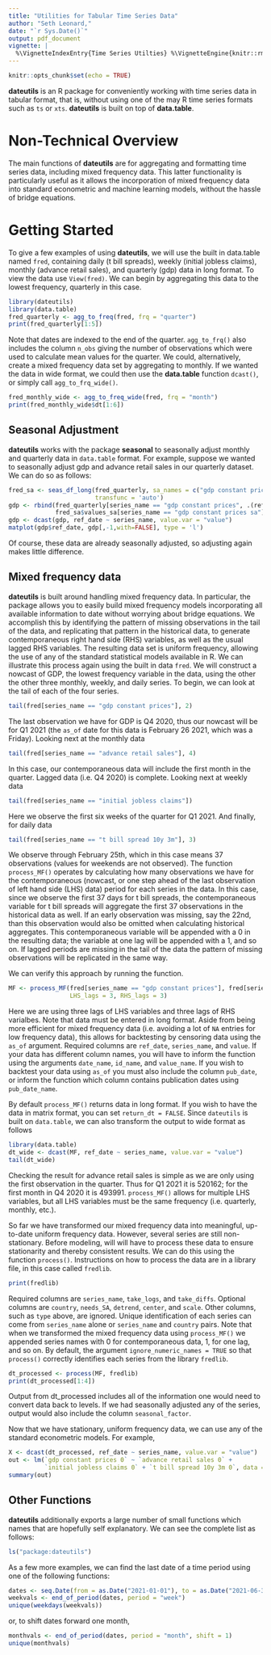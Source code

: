 ```yaml
---
title: "Utilities for Tabular Time Series Data"
author: "Seth Leonard,"
date: "`r Sys.Date()`"
output: pdf_document
vignette: |
  %\VignetteIndexEntry{Time Series Utilties} %\VignetteEngine{knitr::rmarkdown} \usepackage[utf8]{inputenc}
---
```



```r
knitr::opts_chunk$set(echo = TRUE)
```

**dateutils** is an R package for conveniently working with time series data in tabular format, that is, without using one of the may R time series formats such as `ts` or `xts`. **dateutils** is built on top of **data.table**.

# Non-Technical Overview

The main functions of **dateutils** are for aggregating and formatting time series data, including mixed frequency data. This latter functionality is particularly useful as it allows the incorporation of mixed frequency data into standard econometric and machine learning models, without the hassle of bridge equations.

# Getting Started

To give a few examples of using **dateutils**, we will use the built in data.table named `fred`, containing daily (t bill spreads), weekly (initial jobless claims), monthly (advance retail sales), and quarterly (gdp) data in long format. To view the data use `View(fred)`. We can begin by aggregating this data to the lowest frequency, quarterly in this case. 


```r
library(dateutils)
library(data.table)
fred_quarterly <- agg_to_freq(fred, frq = "quarter")
print(fred_quarterly[1:5])
```

Note that dates are indexed to the end of the quarter. `agg_to_frq()` also includes the column `n_obs` giving the number of observations which were used to calculate mean values for the quarter. We could, alternatively, create a mixed frequency data set by aggregating to monthly. If we wanted the data in wide format, we could then use the **data.table** function `dcast()`, or simply call `agg_to_frq_wide()`. 

```r
fred_monthly_wide <- agg_to_freq_wide(fred, frq = "month")
print(fred_monthly_wide$dt[1:6])
```

## Seasonal Adjustment

**dateutils** works with the package **seasonal** to seasonally adjust monthly and quarterly data in `data.table` format. For example, suppose we wanted to seasonally adjust gdp and advance retail sales in our quarterly dataset. We can do so as follows:

```r
fred_sa <- seas_df_long(fred_quarterly, sa_names = c("gdp constant prices", "advance retail sales"),
                        transfunc = 'auto')
gdp <- rbind(fred_quarterly[series_name == "gdp constant prices", .(ref_date, series_name, value)],
             fred_sa$values_sa[series_name == "gdp constant prices sa"])
gdp <- dcast(gdp, ref_date ~ series_name, value.var = "value")
matplot(gdp$ref_date, gdp[,-1,with=FALSE], type = 'l')
```

Of course, these data are already seasonally adjusted, so adjusting again makes little difference. 

## Mixed frequency data

**dateutils** is built around handling mixed frequency data. In particular, the package allows you to easily build mixed frequency models incorporating all available information to date without worrying about bridge equations. We accomplish this by identifying the pattern of missing observations in the tail of the data, and replicating that pattern in the historical data, to generate contemporaneous right hand side (RHS) variables, as well as the usual lagged RHS variables. The resulting data set is uniform frequency, allowing the use of any of the standard statistical models available in R. We can illustrate this process again using the built in data `fred`. We will construct a nowcast of GDP, the lowest frequency variable in the data, using the other the other three monthly, weekly, and daily series. To begin, we can look at the tail of each of the four series. 
```r
tail(fred[series_name == "gdp constant prices"], 2)
```
The last observation we have for GDP is Q4 2020, thus our nowcast will be for Q1 2021 (the `as_of` date for this data is February 26 2021, which was a Friday). Looking next at the monthly data

```r
tail(fred[series_name == "advance retail sales"], 4)
```
In this case, our contemporaneous data will include the first month in the quarter. Lagged data (i.e. Q4 2020) is complete. Looking next at weekly data

```r
tail(fred[series_name == "initial jobless claims"])
```
Here we observe the first six weeks of the quarter for Q1 2021. And finally, for daily data
```r
tail(fred[series_name == "t bill spread 10y 3m"], 3)
```
We observe through February 25th, which in this case means 37 observations (values for weekends are not observed). The function `process_MF()` operates by calculating how many observations we have for the contemporaneous (nowcast, or one step ahead of the last observation of left hand side (LHS) data) period for each series in the data. In this case, since we observe the first 37 days for t bill spreads, the contemporaneous variable for t bill spreads will aggregate the first 37 observations in the historical data as well. If an early observation was missing, say the 22nd, than this observation would also be omitted when calculating historical aggregates. This contemporaneous variable will be appended with a 0 in the resulting data; the variable at one lag will be appended with a 1, and so on. If lagged periods are missing in the tail of the data the pattern of missing observations will be replicated in the same way. 

We can verify this approach by running the function. 
```r
MF <- process_MF(fred[series_name == "gdp constant prices"], fred[series_name != "gdp constant prices"],
                 LHS_lags = 3, RHS_lags = 3) 
```
Here we are using three lags of LHS variables and three lags of RHS varialbes. Note that data must be entered in long format. Aside from being more efficient for mixed frequency data (i.e. avoiding a lot of `NA` entries for low frequency data), this allows for backtesting by censoring data using the `as_of` argument. Required columns are `ref_date`, `series_name`, and `value`. If your data has different column names, you will have to inform the function using the arguments `date_name`, `id_name`, and `value_name`. If you wish to backtest your data using `as_of` you must also include the column `pub_date`, or inform the function which column contains publication dates using `pub_date_name`. 

By default `process_MF()` returns data in long format. If you wish to have the data in matrix format, you can set `return_dt = FALSE`. Since `dateutils` is built on `data.table`, we can also transform the output to wide format as follows
```r
library(data.table)
dt_wide <- dcast(MF, ref_date ~ series_name, value.var = "value")
tail(dt_wide)
```
Checking the result for advance retail sales is simple as we are only using the first observation in the quarter. Thus for Q1 2021 it is 520162; for the first month in Q4 2020 it is 493991. `process_MF()` allows for multiple LHS variables, but all LHS variables must be the same frequency (i.e. quarterly, monthly, etc.).

So far we have transformed our mixed frequency data into meaningful, up-to-date uniform frequency data. However, several series are still non-stationary. Before modeling, will will have to process these data to ensure stationarity and thereby consistent results. We can do this using the function `process()`. Instructions on how to process the data are in a library file, in this case called `fredlib`.
```r
print(fredlib)
```
Required columns are `series_name`, `take_logs`, and `take_diffs`. Optional columns are `country`, `needs_SA`, `detrend`, `center`, and `scale`. Other columns, such as `type` above, are ignored. Unique identification of each series can come from `series_name` alone or `series_name` and `country` pairs. Note that when we transformed the mixed frequency data using `process_MF()` we appended series names with 0 for contemporaneous data, 1, for one lag, and so on. By default, the argument `ignore_numeric_names = TRUE` so that `process()` correctly identifies each series from the library `fredlib`. 
```r
dt_processed <- process(MF, fredlib)
print(dt_processed[1:4])
```
Output from dt_processed includes all of the information one would need to convert data back to levels. If we had seasonally adjusted any of the series, output would also include the column `seasonal_factor`.

Now that we have stationary, uniform frequency data, we can use any of the standard econometric models. For example, 
```r
X <- dcast(dt_processed, ref_date ~ series_name, value.var = "value")
out <- lm(`gdp constant prices 0` ~ `advance retail sales 0` + 
          `initial jobless claims 0` + `t bill spread 10y 3m 0`, data = X)
summary(out)
```


## Other Functions

**dateutils** additionally exports a large number of small functions which names that are hopefully self explanatory. We can see the complete list as follows:

```r
ls("package:dateutils")
```

As a few more examples, we can find the last date of a time period using one of the following functions:

```r
dates <- seq.Date(from = as.Date("2021-01-01"), to = as.Date("2021-06-30"), by = "day")
weekvals <- end_of_period(dates, period = "week")
unique(weekdays(weekvals))
```
or, to shift dates forward one month,

```r
monthvals <- end_of_period(dates, period = "month", shift = 1)
unique(monthvals)
```
